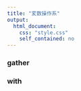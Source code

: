 ```yaml
---
title: "変数操作系"
output:
  html_document:
    css: "style.css"
    self_contained: no
---
```


### gather

### with